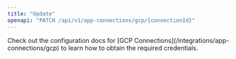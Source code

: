 ```yaml
---
title: "Update"
openapi: "PATCH /api/v1/app-connections/gcp/{connectionId}"
---
```


<Note>
  Check out the configuration docs for [GCP
  Connections](/integrations/app-connections/gcp) to learn how to obtain the
  required credentials.
</Note>

